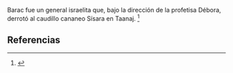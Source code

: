 Barac fue un general israelita que, bajo la dirección de la profetisa Débora, derrotó al caudillo cananeo Sísara en Taanaj. <ref>{{lib|LU|126|1|2}}</ref> 

== Referencias ==
<references />
